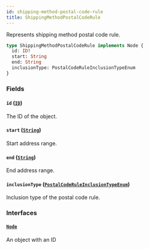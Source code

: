 ```yaml
---
id: shipping-method-postal-code-rule
title: ShippingMethodPostalCodeRule
---
```


Represents shipping method postal code rule.

```graphql
type ShippingMethodPostalCodeRule implements Node {
  id: ID!
  start: String
  end: String
  inclusionType: PostalCodeRuleInclusionTypeEnum
}
```

### Fields

#### `id` ([`ID`](../../../developer/api-reference/scalars/id))

The ID of the object.

#### `start` ([`String`](../../../developer/api-reference/scalars/string))

Start address range.

#### `end` ([`String`](../../../developer/api-reference/scalars/string))

End address range.

#### `inclusionType` ([`PostalCodeRuleInclusionTypeEnum`](../../../developer/api-reference/enums/postal-code-rule-inclusion-type-enum))

Inclusion type of the postal code rule.

### Interfaces

#### [`Node`](../../../developer/api-reference/interfaces/node)

An object with an ID

